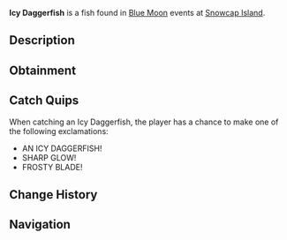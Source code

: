 {{FishInfobox
|image          = Icy Daggerfish.png
|rarity         = Legendary
|sea            = First Sea
|location       = [[Blue Moon - First Sea]]
|sublocation    = 
|sources        = Fishing Rod
|radar_location = 
|prog_speed     = +20
|xp             = 3100
|weather        = Foggy
|time           = 
|season         = Winter
|bait           = Truffle Worm
|base_weight    = 23.5
|base_value     = 4600
|weight_range   = 15.5
|base_chance    = 60
|base_resil     = 45
}}
'''Icy Daggerfish''' is a {{Rarity|Legendary}} fish found in [[Blue Moon]] events at [[Snowcap Island]].

== Description ==
{{Description|A slender, glowing fish with a sharp, icy form that pierces the dark.|Bestiary Entry}}

== Obtainment ==
{{Description|It flashes within the deep fog.|Bestiary Hint}}
{{Fish Availability|
Blue Moon/First Sea
|top_rods      = 
Flimsy Rod\293570.47\721875;
Training Rod\269791.45\776470.59;
Krampus's Rod\235085\486034.53;
Magma Rod\224174.97\463478.21;
Plastic Rod\206476.95\426887.83;
Leviathan's Fang Rod\159581.74\632134.58;
No-Life Rod\133104.27\541255.81;
Seraphic Rod\133451.73\517222.33;
Heaven's Rod\110991.64\464667.15;
Trident Rod\144752.11\485474.68;
Ethereal Prism Rod\138562.27\514222.87;
Free Spirit Rod\134777.24\477329.1;
Rod Of The Forgotten Fang\125081.57\511584.93;
Challenger's Rod\120930.18\489002.13;
Rod Of The Exalted One\114351.34\494714.18;
Rod Of The Depths\112653.53\456631.88;
Zeus Rod\110584.06\457515.79;
Verdant Shear Rod\108673.48\457788.03;
Blazebringer Rod\104905.93\434023.82;
Depthseeker Rod\99770.57\422893.23;
Avalanche Rod\90729.54\382747.21;
Volcanic Rod\89838.91\356389.3;
Steady Rod\46386.79\124393.34
|recommended   = Training Rod
}}

== Catch Quips ==
When catching an Icy Daggerfish, the player has a chance to make one of the following exclamations:
* AN ICY DAGGERFISH!
* SHARP GLOW!
* FROSTY BLADE!

== Change History ==
{{Change History|{{subst:Current Version}}}}

== Navigation ==
{{Fish Navbox|Blue Moon - First Sea}}